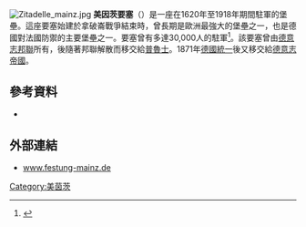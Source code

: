 [[File:Zitadelle_mainz.jpg|thumb]]
'''美因茨要塞'''（{{lang-de|Festung Mainz}}）是一座在1620年至1918年期間駐軍的堡壘。這座要塞始建於拿破崙戰爭結束時，曾長期是歐洲最強大的堡壘之一，也是德國對法國防禦的主要堡壘之一。要塞曾有多達30,000人的駐軍<ref name=Penny-309>{{cite encyclopedia|year=1839|chapter=Mainz|encyclopedia=The Penny Cyclopædia of the Society for the Diffusion of Useful Knowledge (Limona–Massachutise)|volume=14 |publisher=London: Charles Knight & co. New York:  William Jackson |page=309|url=https://books.google.com/books?id=TX7BmPgLuw8C&pg=PP7#v=onepage&q&f=false}}</ref>。該要塞曾由[[德意志邦聯|德意志邦聯]]所有，後隨著邦聯解散而移交給[[普魯士|普魯士]]。1871年[[德國統一|德國統一]]後又移交給[[德意志帝國|德意志帝國]]。
==參考資料==
{{reflist}}
*{{cite encyclopedia|year=1839|chapter=Mainz|encyclopedia=The Penny Cyclopædia of the Society for the Diffusion of Useful Knowledge (Limona–Massachutise)|volume=14 |publisher=London: Charles Knight & co. New York:  William Jackson |page=309|url=https://books.google.com/books?id=TX7BmPgLuw8C&pg=PP7#v=onepage&q&f=false}}
==外部連結==
{{commons category|Festung Mainz}}
*[http://www.festung-mainz.de www.festung-mainz.de] {{Wayback|url=http://www.festung-mainz.de/ |date=20200916213423 }} {{de}}
{{coord|display=title}}
{{normdaten}}
[[Category:美茵茨|Category:美茵茨]]
{{germany-stub}}